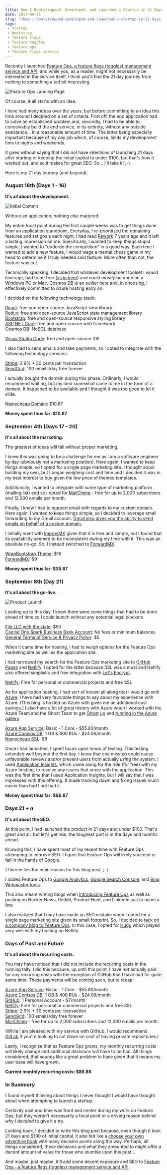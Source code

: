 ```yaml
---
title: How I Bootstrapped, Developed, and Launched a Startup in 21 Days and under $100
date: 2017-09-21
slug: "/how-i-bootstrapped-developed-and-launched-a-startup-in-21-days-and-under-100-dollars"
tags:
 - startup
 - bootstrap
 - feature flags
 - feature toggles
 - feature ops
 - feature flags service
---
```


Recently I launched [Feature Ops, a feature flags (toggles) management service and API](https://www.featureops.com), and while you, as a reader, might not necessarily be interested in the service itself, I think you'll find the 21 day journey from nothing to something a tad bit interesting.

![Feature Ops Landing Page](./FeatureOpsLanding.png)

Of course, it all starts with an idea.

I have had many ideas over the years, but before committing to an idea this time around I decided on a set of criteria.  First off, the end application had to solve an established problem and, secondly, I had to be able to conceivably build the end service, in its entirety, without any outside assistance... in a reasonable amount of time.  The latter being especially important because of my day job which, of course, limits my development time to nights and weekends.

It goes without saying that I did not have intentions of launching 21 days after starting or keeping the initial capital to under $100, but that's how it worked out, and so it makes for great SEO.  So... I'll take it!  ;-)

Here is my 21 day journey (and beyond).

### August 18th (Days 1 - 16)
**It's all about the development.**

![Initial Commit](./InitialCommit.png)

Without an application, nothing else mattered.  

My entire focal point during the first couple weeks was to get things done from an application standpoint.  Everyday, I re-prioritized the remaining features and set goals each night.  I had read [Rework](https://37signals.com/rework) 7 years ago and it left a lasting impression on me.  Specifically, I wanted to keep things stupid simple, I wanted to "underdo the competition" in a good way.  Each time I wanted to add a new feature, I would wage a mental chess game in my head to determine if I truly needed said feature.  More often than not, the feature was cut.

Technically speaking, I decided that whatever development toolset I would leverage, had to be free ([as in beer](https://meta.stackexchange.com/questions/21932/what-does-the-term-and-free-as-in-free-beer-mean)) and could *mostly* be done on a Windows PC or Mac.  Cosmos DB is an outlier here and, in choosing, I effectively committed to Azure hosting early on.

I decided on the following technology stack:

[React](https://facebook.github.io/react/):  free and open-source 
 JavaScript view library  
[Redux](http://redux.js.org/):  free and open-source JavaScript state management library    
[Bootstrap](http://getbootstrap.com/):  free and open-source responsive styling library  
[ASP.NET Core](https://www.microsoft.com/net/core): free and open-source web framework  
[Cosmos DB](https://azure.microsoft.com/en-us/services/cosmos-db/?&WT.srch=1&WT.mc_id=AID559320_SEM_TG6d75e6):  NoSQL database

[Visual Studio Code](https://code.visualstudio.com/): free and open-source IDE

I also had to send emails and take payments, so I opted to integrate with the following technology services:

[Stripe](https://stripe.com/): 2.9%  + 30 cents per transaction  
[SendGrid](https://sendgrid.com/): 100 emails/day free forever  

I actually bought the domain during this phase.  Ordinarly, I would recommend waiting, but my idea somewhat came to me in the form of a domain.  It happened to be available and I thought it was too good to let it slide.

[Namecheap Domain](https://www.namecheap.com/):  $10.87

**Money spent thus far:  $10.87**

### September 4th (Days 17 - 20)
**It's all about the marketing.**

The greatest of ideas will fail without proper marketing.

I knew this was going to be a challenge for me as I am a software engineer by day (obviously not a marketing position).  Here again, I wanted to keep things simple, so I opted for a single page marketing site.  I thought about building my own, but I began weighing cost and time and I decided it was in my best interest to buy given the low price of themed templates.

Additionally, I wanted to integrate with some type of marketing platform (mailing list) and so I opted for [MailChimp](https://mailchimp.com/) - free for up to 2,000 subscribers and 12,000 emails per month.

Finally, I knew I had to support email with regards to my custom domain.  Here again, I wanted to keep things simple, so I decided to leverage email forwarding to my Gmail account.  [Gmail also gives you the ability to send emails on behalf of a custom domain](https://jasonjensen.co/email/use-gmail-with-own-domain-free/).

I initially went with [ImprovMX](http://improvmx.com/) given that it is free and simple, but I found that its availability seemed to be inconsistent during my time with it.  This was an absolute no-go.  So, I instead switched to [ForwardMX](https://forwardmx.io/).  

[WrapBootstrap Theme](https://wrapbootstrap.com/theme/advent-multipurpose-landing-page-WB0LB7F49):  $16  
[ForwardMX](https://forwardmx.io/): $9

**Money spent thus far:  $35.87**

### September 8th (Day 21)
**It's all about the go-live.**

![Product Launch](./LaunchProduct.png)

Leading up to this day, I knew there were some things that had to be done ahead of time so I could launch without any potential legal blockers.

[File LLC with the state](https://www.sos.state.co.us/biz/FileDoc.do): $50  
[Capital One Spark Business Bank Account](https://www.capitalone.com/small-business-bank/):  No fees or minimum balances  
[General Terms of Service & Privacy Policy](https://getterms.io/): $5

When it came time for hosting, I had to weigh options for the Feature Ops marketing site as well as the application site.

I had narrowed my search for the Feature Ops marketing site to [GitHub Pages](https://pages.github.com/) and [Netlify](https://www.netlify.com/).  I opted for the latter because SSL was a must and Netlify also offered simplistic and free integration with [Let's Encrypt](https://letsencrypt.org).

[Netlify](https://www.netlify.com/): Free for personal or commercial projects and free SSL

As for application hosting,  I had sort of known all along that I would go with [Azure](https://azure.microsoft.com).  I have had very favorable things to say about my experience with Azure.  (This blog is hosted on Azure with gives me an additional cost savings.)  I also have a lot of great history with Azure when I worked with the Azure Team and the Ghost Team to get [Ghost](https://ghost.org/) [up](https://www.jbillmann.com/installing-ghost-on-azure-web-sites/) and [running in the Azure gallery](https://www.jbillmann.com/installing-ghost-from-the-azure-web-site-gallery/).

[Azure App Service](https://azure.microsoft.com/en-us/services/app-service/):   Basic - 1 Core - $55.80/month  
[Azure Comsos DB](https://azure.microsoft.com/en-us/services/cosmos-db/):  1 GB & 400 RUs - $24.06/month  
[Namecheap SSL](https://www.namecheap.com/security/ssl-certificates/comodo/positivessl.aspx): $9  

Once I had launched, I spent hours upon hours of testing.  This testing extended well beyond the first day.  I knew that one misstep could cause unfavorable reviews and/or prevent users from actually *using* the system.  I used [Application Insights](https://azure.microsoft.com/en-us/services/application-insights/), which came along for the ride (for free) with my Azure hosting, to resolve any issues that arose with the application. This was the first time that I used Application Insights, but I will say that I was impressed with this offering.  It made tracking down and fixing issues much easier than had I not had it.

**Money spent thus far:  $99.87**

### Days 21 + *n*
**It's all about the SEO.**

At this point, I had launched the product in 21 days and under $100.  That's great and all, but let's get real, the toughest part is in the days and months ahead.

Knowing this, I have spent most of my recent time with Feature Ops attempting to improve SEO.  I figure that Feature Ops will likely succeed or fail in the hands of Google.

(Therein lies the main reason for this blog post. ;-)

I added Feature Ops to [Google Analytics](https://analytics.google.com), [Google Search Console](https://www.google.com/webmasters/tools), and [Bing Webmaster tools](https://www.bing.com/toolbox/webmaster).

This also meant writing blogs when [Introducing Feature Ops](https://www.featureops.com/blog/posts/introducing-feature-ops) as well as posting on Hacker News, Reddit, Product Hunt, and LinkedIn just to name a few.

I also realized that I may have made an SEO mistake when I opted for a single page marketing site given its small footprint.  So, I decided to [tack on a company blog to Feature Ops](https://www.featureops.com/blog/).  In this case, I opted for [Hugo](https://gohugo.io/) which played very well with my hosting on Netlify.

### Days of Past and Future
**It's all about the recurring costs.**

You may have noticed that I did not include the recurring costs in the running tally.  I did this because, up until this point, I have not actually paid for any recurring costs with the exception of GitHub that I have had for quite some time.  These payments will be coming soon, but to recap:

[Azure App Service](https://azure.microsoft.com/en-us/services/app-service/):   Basic - 1 Core - $55.80/month  
[Azure Comsos DB](https://azure.microsoft.com/en-us/services/cosmos-db/):  1 GB & 400 RUs - $24.06/month  
[GitHub](https://github.com/): 1 Personal Account - $7/month  
[Netlify](https://www.netlify.com/): Free for personal or commercial projects and free SSL  
[Stripe](https://stripe.com/): 2.9%  + 30 cents per transaction  
[SendGrid](https://sendgrid.com/): 100 emails/day free forever  
[MailChimp](https://mailchimp.com/) - free for up to 2,000 subscribers and 12,000 emails per month.  

(While I am pleased with my service with GitHub, I would recommend [GitLab](https://about.gitlab.com/) if you're looking to cut down on cost of having private repositories.)

Lastly, I recognize that as Feature Ops grows, my monthly recurring costs will likely change and additional decisions will have to be had.  All things considered, that sounds like a great problem to have given that it means my user base will have grown.

**Current monthly recurring costs:  $86.86**

### In Summary
I found myself thinking about things I never thought I would have thought about when attempting to launch a startup.  

Certainly cost and time was front and center during my work on Feature Ops, but they weren't necessarily a focal point or a driving reason behind *why I decided* to give it a try.

Looking back, I decided to write this blog post because, even though it took 21 days and $100 of initial capital, it also felt like a [choose your own adventure book](https://en.wikipedia.org/wiki/Choose_Your_Own_Adventure) with many decision points along the way.  Perhaps, all things considered, these decisions and what they amounted to might offer a decent amount of value for those who stumble upon this post...

And maybe, just maybe, it'll add some decent exposure and SEO to [Feature Ops - a feature flags (toggles) management service and API](https://www.featureops.com).
